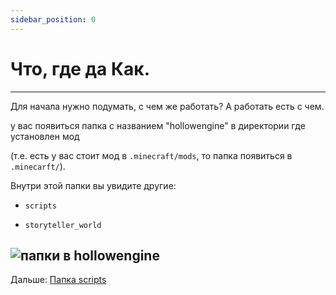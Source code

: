 ```yaml
---
sidebar_position: 0
---
```


# Что, где да Как.

---

Для начала нужно подумать, с чем же работать? А работать есть с чем.

у вас появиться папка с названием "hollowengine" в директории где установлен мод

(т.е. есть у вас стоит мод в `.minecraft/mods`, то папка появиться в `.minecarft/`).

Внутри этой папки вы увидите другие:

- `scripts`

- `storyteller_world`

![папки в hollowengine](../../../static/img/he-guide/1.png)
---

Дальше: [Папка scripts](./folder-scripts)
